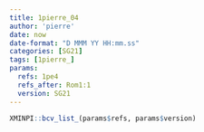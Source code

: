 ```yaml
---
title: 1pierre_04
author: 'pierre'
date: now
date-format: "D MMM YY HH:mm.ss"
categories: [SG21]
tags: [1pierre_]
params:
  refs: 1pe4
  refs_after: Rom1:1
  version: SG21
---
```


```r
XMINPI::bcv_list_(params$refs, params$version)
```


